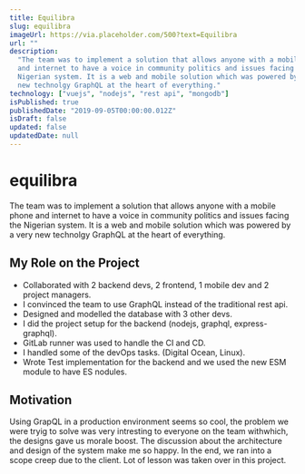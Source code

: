 ```yaml
---
title: Equilibra
slug: equilibra
imageUrl: https://via.placeholder.com/500?text=Equilibra
url: ""
description:
  "The team was to implement a solution that allows anyone with a mobile phone
  and internet to have a voice in community politics and issues facing the
  Nigerian system. It is a web and mobile solution which was powered by a very
  new technolgy GraphQL at the heart of everything."
technology: ["vuejs", "nodejs", "rest api", "mongodb"]
isPublished: true
publishedDate: "2019-09-05T00:00:00.012Z"
isDraft: false
updated: false
updatedDate: null
---
```


# equilibra

The team was to implement a solution that allows anyone with a mobile phone and
internet to have a voice in community politics and issues facing the Nigerian
system. It is a web and mobile solution which was powered by a very new
technolgy GraphQL at the heart of everything.

## My Role on the Project

- Collaborated with 2 backend devs, 2 frontend, 1 mobile dev and 2 project
  managers.
- I convinced the team to use GraphQL instead of the traditional rest api.
- Designed and modelled the database with 3 other devs.
- I did the project setup for the backend (nodejs, graphql, express-graphql).
- GitLab runner was used to handle the CI and CD.
- I handled some of the devOps tasks. (Digital Ocean, Linux).
- Wrote Test implementation for the backend and we used the new ESM module to
  have ES nodules.

## Motivation

Using GrapQL in a production environment seems so cool, the problem we were
tryig to solve was very intresting to everyone on the team withwhich, the
designs gave us morale boost. The discussion about the architecture and design
of the system make me so happy. In the end, we ran into a scope creep due to the
client. Lot of lesson was taken over in this project.
